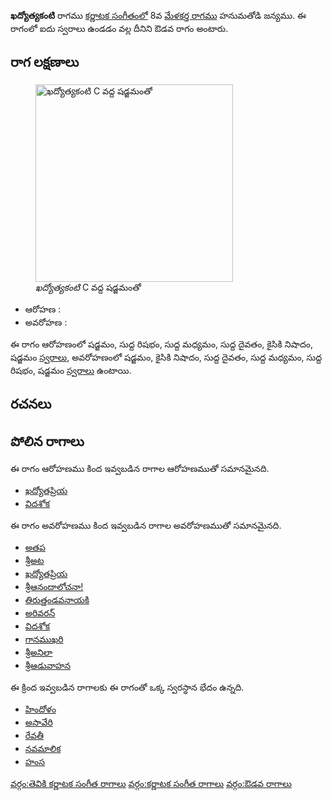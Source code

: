 {{Infobox ragam
	| name          	= ఖద్యోత్యకంటి
	| synonym	    	= 
	| mela          	= 
	| chakra        	= 
	| janaka        	= 
	| type          	= ఔడవ
	| arohanam      	= {{svaraC|S|R1|M1|D1|N2|S'}} 
	| avarohanam    	= {{svaraC|S'|N2|D1|M1|R1|S}}
	| jeeva         	=
	| chhaya        	=
	| nyasa         	=
	| vishesha      	= 
	| equivalent  		= 
}}
{{కర్ణాటక సంగీత రాగాలు}}
'''ఖద్యోత్యకంటి''' రాగము [[కర్ణాటక సంగీతం]]లో 8వ [[మేళకర్త రాగము]] హనుమతోడి జన్యము.  ఈ రాగంలో ఐదు స్వరాలు ఉండడం వల్ల దీనిని ఔడవ రాగం అంటారు.


==రాగ లక్షణాలు==
[[Image:khadyotyakanti_kb2wiki.png|thumb|right|316px|''ఖద్యోత్యకంటి'' C వద్ద షడ్జమంతో]]

* ఆరోహణ : {{svaraC|S|R1|M1|D1|N2|S'}} 
* అవరోహణ : {{svaraC|S'|N2|D1|M1|R1|S}}

ఈ రాగం ఆరోహణంలో షడ్జమం, సుద్ద  రిషభం, సుద్ద మధ్యమం, సుద్ద దైవతం, కైసికి నిషాదం, షడ్జమం [[స్వరాలు]], అవరోహణంలో షడ్జమం, కైసికి నిషాదం, సుద్ద దైవతం, సుద్ద మధ్యమం, సుద్ద  రిషభం, షడ్జమం [[స్వరాలు]] ఉంటాయి.

==రచనలు==



==పోలిన రాగాలు==
ఈ రాగం ఆరోహణము కింద ఇవ్వబడిన రాగాల ఆరోహణముతో సమానమైనది.
* [[ఖద్యోతప్రియ]]
* [[విదశోక]]

ఈ రాగం అవరోహణము కింద ఇవ్వబడిన రాగాల అవరోహణముతో సమానమైనది.
* [[అతప]]
* [[ శ్రీఅట]]
* [[ఖద్యోతప్రియ]]
* [[శ్రీఆనందాలోచనా!]]
* [[తిరుత్తండవనాయకి]]
* [[అరివరన్]]
* [[విదశోక]]
* [[గానముఖరి]]
* [[ శ్రీఅనిలా]]
* [[శ్రీఆడువాహన]]

ఈ క్రింద ఇవ్వబడిన రాగాలకు ఈ రాగంతో ఒక్క స్వరస్థాన భేదం ఉన్నది.
* [[హిందోళం]]
* [[ అసావేరి]]
* [[రేవతీ]]
* [[నవమాలిక]]
* [[హంస]]



[[వర్గం:తెవికి కర్ణాటక సంగీత రాగాలు]]
[[వర్గం:కర్ణాటక సంగీత రాగాలు]]
[[వర్గం:ఔడవ రాగాలు]]